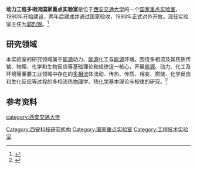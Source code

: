 '''动力工程多相流国家重点实验室'''是位于[[西安交通大学|西安交通大学]]的一个[[国家重点实验室|国家重点实验室]]，1990年开始建设，两年后建成并通过国家验收，1993年正式对外开放。现任实验室主任为[[郭烈锦|郭烈锦]]。<ref>{{Cite web |url=http://nd.xjtu.edu.cn/article/xkjd/gjky/kyjd1/index.html |title=实验室简介 |accessdate=2011-08-06 |archive-date=2011-03-10 |archive-url=https://web.archive.org/web/20110310085310/http://nd.xjtu.edu.cn/article/xkjd/gjky/kyjd1/index.html |dead-url=no }}</ref>

== 研究领域 ==
本实验室的研究领域属于[[能源|能源]]动力、[[能源|能源]]化工与[[能源|能源]]环境。围绕多相流及其热质传输、物理、化学和生物反应等基础理论和规律这一核心，开展[[能源|能源]]、动力、化工及环境等重要工业领域中存在的[[多相流|多相流]]体流动、传热、传质、相变、燃烧、化学反应和生化反应等过程的多相流热[[物理|物理]]学、热[[化学|化学]]基本理论与规律的研究。<ref>{{Cite web |url=http://www.mfpe.labs.gov.cn/ |title=存档副本 |access-date=2018-09-01 |archive-url=https://web.archive.org/web/20170226194053/http://www.mfpe.labs.gov.cn/ |archive-date=2017-02-26 |dead-url=yes }}</ref>

== 参考资料 ==
{{reflist}}

{{西安交通大学}}
[[category:西安交通大学|category:西安交通大学]]
[[Category:西安科技研究机构|Category:西安科技研究机构]]
[[Category:国家重点实验室|Category:国家重点实验室]]
[[Category:工程技术实验室|Category:工程技术实验室]]